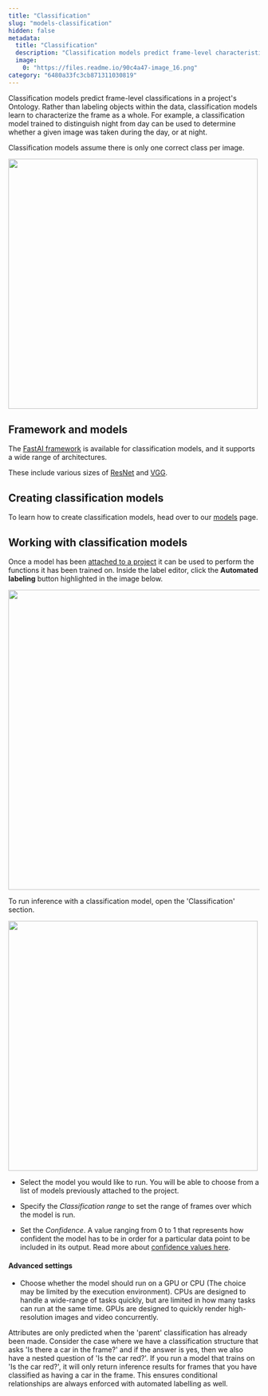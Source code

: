 ```yaml
---
title: "Classification"
slug: "models-classification"
hidden: false
metadata: 
  title: "Classification"
  description: "Classification models predict frame-level characteristics. Learn how they work and create them using FastAI framework for efficient image analysis."
  image: 
    0: "https://files.readme.io/90c4a47-image_16.png"
category: "6480a33fc3cb871311030819"
---
```


Classification models predict frame-level classifications in a project's Ontology. Rather than labeling objects within the data, classification models learn to characterize the frame as a whole. For example, a classification model trained to distinguish night from day can be used to determine whether a given image was taken during the day, or at night. 

<Note>Classification models assume there is only one correct class per image. </Note>

<img src="https://storage.googleapis.com/docs-media.encord.com/static/img/Apollo/create-classification.png" width="500" />

## Framework and models

The [FastAI framework](https://www.fast.ai/) is available for classification models, and it supports a wide range of architectures. 

These include various sizes of [ResNet](https://arxiv.org/abs/1512.03385) and [VGG](https://arxiv.org/abs/1409.1556).

## Creating classification models

To learn how to create classification models, head over to our [models](/platform-documentation/Annotate/models#creating-models) page.


## Working with classification models

Once a model has been [attached to a project](/platform-documentation/Annotate/models#attaching-models-to-projects) it can be used to perform the functions it has been trained on. Inside the label editor, click the **Automated labeling** button highlighted in the image below. 

<div class="flex justify-center">
    <img src="https://storage.googleapis.com/docs-media.encord.com/static/img/Apollo/automated-labeling.png" width="600" />
</div>

To run inference with a classification model, open the 'Classification' section.

<div class="flex justify-center">
    <img src="https://storage.googleapis.com/docs-media.encord.com/static/img/Apollo/classification-model.png" width="500" />
</div>

- Select the model you would like to run. You will be able to choose from a list of models previously attached to the project. 

- Specify the _Classification range_ to set the range of frames over which the model is run. 

- Set the _Confidence_. A value ranging from 0 to 1 that represents how confident the model has to be in order for a particular data point to be included in its output. Read more about [confidence values here](/platform-documentation/Annotate/annotate-label-editor#confidence-score).

#### Advanced settings

- Choose whether the model should run on a GPU or CPU (The choice may be limited by the execution environment). CPUs are designed to handle a wide-range of tasks quickly, but are limited in how many tasks can run at the same time. GPUs are designed to quickly render high-resolution images and video concurrently.

<Note>Attributes are only predicted when the 'parent' classification has already been made. Consider the case where we have a classification structure that asks 'Is there a car in the frame?' and if the answer is yes, then we also have a nested question of 'Is the car red?'. If you run a model that trains on 'Is the car red?', it will only return inference results for frames that you have classified as having a car in the frame. This ensures conditional relationships are always enforced with automated labelling as well.</Note>